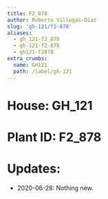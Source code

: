```yaml
---
title: F2_878
author: Roberto Villegas-Diaz
slug: 'gh-121/f2-878'
aliases:
  - gh_121-f2_878
  - gh-121-f2-878
  - gh121-f2878
extra_crumbs:
  name: GH121
  path: /label/gh-121
---
```


# **House**: GH_121
# **Plant ID**: F2_878
# **Updates**: 
 - 2020-06-28: Nothing new.
